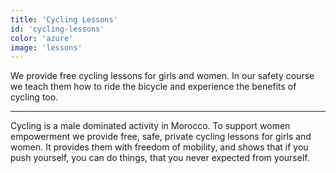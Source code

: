 ```yaml
---
title: 'Cycling Lessons'
id: 'cycling-lessons'
color: 'azure'
image: 'lessons'
---
```


We provide free cycling lessons for girls and women. In our safety course we teach them how to ride the bicycle and experience the benefits of cycling too.

---

Cycling is a male dominated activity in Morocco. To support women empowerment we provide free, safe, private cycling lessons for girls and women. It provides them with freedom of mobility, and shows that if you push yourself, you can do things, that you never expected from yourself.
